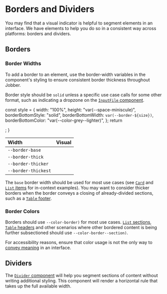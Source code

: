 
<Meta title="Design/Borders" />

# Borders and Dividers

You may find that a visual indicator is helpful to segment elements in an
interface. We have elements to help you do so in a consistent way across
platforms: borders and dividers.

## Borders

### Border Widths

To add a border to an element, use the border-width variables in the component's
styling to ensure consistent border thickness throughout Jobber.

Border style should be `solid` unless a specific use case calls for some other
format, such as indicating a dropzone on the
[`InputFile` component](../?path=/docs/components-forms-and-inputs-inputfile--input-file).

  const style = {
    width: "100%",
    height: "var(--space-miniscule)",
    borderBottomStyle: "solid",
    borderBottomWidth: `var(--border-${size})`,
    borderBottomColor: "var(--color-grey--lighter)",
  };
  return <div style={style} />;
}

| Width               | Visual                    |
| :------------------ | :------------------------ |
| `--border-base`     | <Example of="base" />     |
| `--border-thick`    | <Example of="thick" />    |
| `--border-thicker`  | <Example of="thicker" />  |
| `--border-thickest` | <Example of="thickest" /> |

The `base` border width should be used for most use cases (see
[`Card`](../?path=/docs/components-layouts-and-structure-card--card) and
[`List` items](../?path=/docs/components-lists-and-tables-list--list) for
in-context examples). You may want to consider thicker borders when the border
conveys a closing of already-divided sections, such as a
[`Table` footer](../?path=/docs/components-lists-and-tables-table--table).

### Border Colors

Borders should use `--color-border)` for most use cases.
[`List` sections](../?path=/docs/components-lists-and-tables-list--list#sectioned-list-items),
[`Table` headers](../?path=/docs/components-lists-and-tables-table--table) and
other scenarios where other bordered content is being further subsectioned
should use `--color-border--section)`.

For accessibility reasons, ensure that color usage is not the only way to
[convey meaning](https://webaim.org/articles/contrast/#sc141) in an interface.

## Dividers

The
[`Divider` component](../?path=/docs/components-layouts-and-structure-divider-docs--page)
will help you segment sections of content without writing additional styling.
This component will render a horizontal rule that takes up the full available
width.
